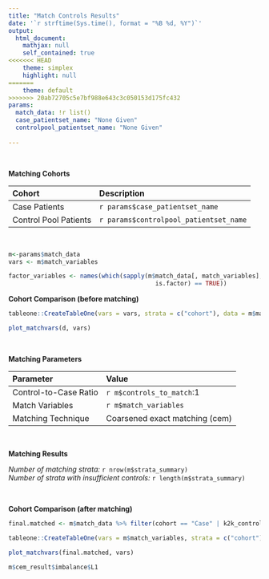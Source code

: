 ```yaml
---
title: "Match Controls Results"
date: '`r strftime(Sys.time(), format = "%B %d, %Y")`'
output: 
  html_document:
    mathjax: null
    self_contained: true
<<<<<<< HEAD
    theme: simplex
    highlight: null
=======
    theme: default
>>>>>>> 20ab72705c5e7bf988e643c3c050153d175fc432
params:
  match_data: !r list()
  case_patientset_name: "None Given"
  controlpool_patientset_name: "None Given"
  
---
```


&nbsp;<p />
__Matching Cohorts__

Cohort                       Description
--------------------------   ----------------------------------------
Case Patients                `r params$case_patientset_name`
Control Pool Patients        `r params$controlpool_patientset_name`

&nbsp;<p />


```r

m<-params$match_data
vars <- m$match_variables

factor_variables <- names(which(sapply(m$match_data[, match_variables], 
                                         is.factor) == TRUE))

```

__Cohort Comparison (before matching)__

```r


tableone::CreateTableOne(vars = vars, strata = c("cohort"), data = m$match_data, factorVars = factor_variables)

plot_matchvars(d, vars)

```

&nbsp;<p />
__Matching Parameters__

Parameter                    Value
--------------------------   ----------------------------------------
Control-to-Case Ratio        `r m$controls_to_match`:1
Match Variables              `r m$match_variables`
Matching Technique           Coarsened exact matching (cem)

&nbsp;<p />

__Matching Results__

*Number of matching strata:* `r nrow(m$strata_summary)`<br />
*Number of strata with insufficient controls:* `r length(m$strata_summary)`
&nbsp;<p />
&nbsp;<p />

__Cohort Comparison (after matching)__

```r

final.matched <- m$match_data %>% filter(cohort == "Case" | k2k_control == TRUE)

tableone::CreateTableOne(vars = m$match_variables, strata = c("cohort"), data = final.matched, factorVars = factor_variables)

plot_matchvars(final.matched, vars)

m$cem_result$imbalance$L1
```